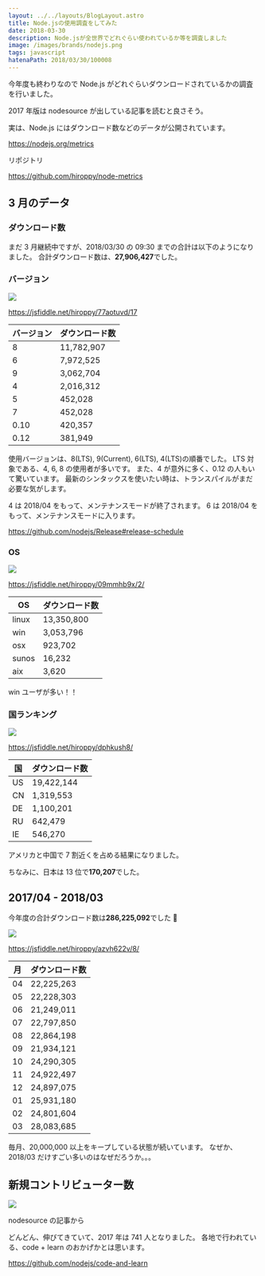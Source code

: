 ```yaml
---
layout: ../../layouts/BlogLayout.astro
title: Node.jsの使用調査をしてみた
date: 2018-03-30
description: Node.jsが全世界でどれぐらい使われているか等を調査しました
image: /images/brands/nodejs.png
tags: javascript
hatenaPath: 2018/03/30/100008
---
```



今年度も終わりなので Node.js がどれぐらいダウンロードされているかの調査を行いました。

2017 年版は nodesource が出している記事を読むと良さそう。

<OG url="https://nodesource.com/node-by-numbers" />

実は、Node.js にはダウンロード数などのデータが公開されています。

https://nodejs.org/metrics

リポジトリ

https://github.com/hiroppy/node-metrics

## 3 月のデータ

### ダウンロード数

まだ 3 月継続中ですが、2018/03/30 の 09:30 までの合計は以下のようになりました。
合計ダウンロード数は、**27,906,427**でした。

### バージョン

![](../../assets/images/blog/nodejs-amount-of-use/version.png)

https://jsfiddle.net/hiroppy/77aotuvd/17

| バージョン | ダウンロード数 |
| ---------- | -------------- |
| 8          | 11,782,907     |
| 6          | 7,972,525      |
| 9          | 3,062,704      |
| 4          | 2,016,312      |
| 5          | 452,028        |
| 7          | 452,028        |
| 0.10       | 420,357        |
| 0.12       | 381,949        |

使用バージョンは、8(LTS), 9(Current), 6(LTS), 4(LTS)の順番でした。
LTS 対象である、4, 6, 8 の使用者が多いです。
また、4 が意外に多く、0.12 の人もいて驚いています。
最新のシンタックスを使いたい時は、トランスパイルがまだ必要な気がします。

4 は 2018/04 をもって、メンテナンスモードが終了されます。
6 は 2018/04 をもって、メンテナンスモードに入ります。

https://github.com/nodejs/Release#release-schedule

### OS

![](../../assets/images/blog/nodejs-amount-of-use/os.png)

https://jsfiddle.net/hiroppy/09mmhb9x/2/

| OS    | ダウンロード数 |
| ----- | -------------- |
| linux | 13,350,800     |
| win   | 3,053,796      |
| osx   | 923,702        |
| sunos | 16,232         |
| aix   | 3,620          |

win ユーザが多い！！

### 国ランキング

![](../../assets/images/blog/nodejs-amount-of-use/country.png)

https://jsfiddle.net/hiroppy/dphkush8/

| 国  | ダウンロード数 |
| --- | -------------- |
| US  | 19,422,144     |
| CN  | 1,319,553      |
| DE  | 1,100,201      |
| RU  | 642,479        |
| IE  | 546,270        |

アメリカと中国で 7 割近くを占める結果になりました。

ちなみに、日本は 13 位で**170,207**でした。

## 2017/04 - 2018/03

今年度の合計ダウンロード数は**286,225,092**でした 🎉

![](../../assets/images/blog/nodejs-amount-of-use/download.png)

https://jsfiddle.net/hiroppy/azvh622v/8/

| 月  | ダウンロード数 |
| --- | -------------- |
| 04  | 22,225,263     |
| 05  | 22,228,303     |
| 06  | 21,249,011     |
| 07  | 22,797,850     |
| 08  | 22,864,198     |
| 09  | 21,934,121     |
| 10  | 24,290,305     |
| 11  | 24,922,497     |
| 12  | 24,897,075     |
| 01  | 25,931,180     |
| 02  | 24,801,604     |
| 03  | 28,083,685     |

毎月、20,000,000 以上をキープしている状態が続いています。
なぜか、2018/03 だけすごい多いのはなぜだろうか。。。

## 新規コントリビューター数

![](../../assets/images/blog/nodejs-amount-of-use/contribution.png)

nodesource の記事から

どんどん、伸びてきていて、2017 年は 741 人となりました。
各地で行われている、code + learn のおかげかとは思います。

https://github.com/nodejs/code-and-learn
